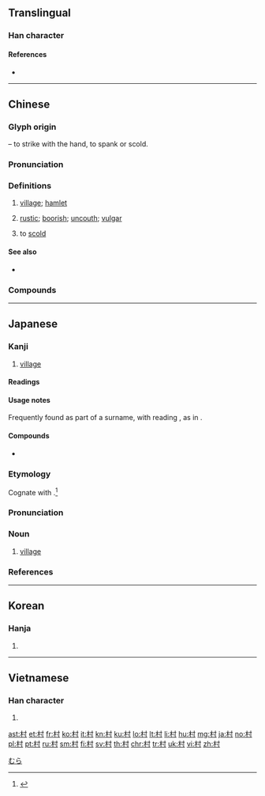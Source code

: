 {{character info/new}}
{{also|材|邨}}
==Translingual==
{{stroke order|strokes=7}}

===Han character===
{{Han char|rn=75|rad=木|as=03|sn=7|four=44900|canj=DDI|ids=⿰木寸}}

====References====
* {{Han ref|kx=0511.170|dkj=14464|dj=0896.050|hdz=21158.020|uh=6751}}

----

==Chinese==
{{zh-forms|alt=邨}}

===Glyph origin===
{{Han etym}}
{{Han compound|寸|木|t2=hand|ls=psc|c1=p|c2=s}} – to strike with the hand, to spank or scold.

===Pronunciation===
{{zh-pron
|m=cūn,er=y
|c=cyun1
|h=pfs=chhûn
|md=chŏng
|mn=chhoan/tw:chhun
|w=1tshen
|mc=y
|oc=y
|cat=n,a,v
}}

===Definitions===
{{zh-hanzi}}

# [[village]]; [[hamlet]]
#: {{zh-x|農村|rural area, village, countryside}}
#: {{zh-x|鄉村|rural area, village, countryside}}
# {{lb|zh|attributive}} [[rustic]]; [[boorish]]; [[uncouth]]; [[vulgar]]
# {{lb|zh|archaic}} to [[scold]]

====See also====
* {{zh-l|城}}

===Compounds===
{{zh-der|度假村|丁村遺址|山村|乾村沙|三家村|尋村轉疃|千村萬落|地球村|專業村|中興新村|村校|村夫|村學|村聲潑嗓|村子|村長|村沙|模範村|村村勢勢|杏花村|村閒|村塾|村夫子|村牛|村夫野老|村歌|村紂|村老子|村強|村夫俗子|村疃|村虔|撒村|文化村|村塢|眷村|村野|村俗|村人|當村|發村|村錢|村墟|村務酒|村鎮|村生泊長|村郎|村沙樣勢|村氣|村居野店|村里|村天樂|漁村|村路歧|村莊|村民|村務|村書|村廝|村話|村落|村筋俗骨|村潑|村學究|村婦|村姑|賽村社|農村|荒村|鄉村音樂|雨村曲話|鄰村|鄉村社區|鄉村|集村|自然村|翠亨村}}

----

==Japanese==

===Kanji===
{{ja-kanji|grade=1|rs=木03}}

# [[village]]

====Readings====
{{ja-readings
|goon=[[そん]] (son)
|kanon=[[そん]] (son)
|kun=[[むら]] (mura)}}

====Usage notes====
Frequently found as part of a surname, with reading {{ja-r|むら}}, as in {{ja-r|村上|^むらかみ}}.

====Compounds====
* {{ja-r|村落|そんらく|[[village]], [[hamlet]]}}

{{wikipedia|lang=ja}}
{{ja-kanjitab|むら|yomi=k}}

===Etymology===
Cognate with {{m|ja|群|tr=mura||gathering}}.<ref name="DJR">{{R:Daijirin}}</ref>

===Pronunciation===
{{ja-pron|yomi=k|むら|acc=2|acc_ref=DJR,NHK}}

===Noun===
{{ja-noun|むら}}

# [[village]]

===References===
<references/>

[[Category:Japanese basic words|むら]]

----

==Korean==

===Hanja===
{{ko-hanja|hangeul=촌|eumhun=마을|mr=ch'on|y=chon|ehrv=maeul|ehmr=maŭl|ehy=maul}}

# {{hanja form of|촌|[[village]]}}

----

==Vietnamese==

===Han character===
{{vi-hantu|[[thôn]], [[thon]], [[thun]], [[chon]], [[chôn]], [[thuôn]], [[thuốn]], [[xóm]]|rs=木03}}

# {{defn|lang=vi|sort=木03}}

[[ast:村]]
[[et:村]]
[[fr:村]]
[[ko:村]]
[[it:村]]
[[kn:村]]
[[ku:村]]
[[lo:村]]
[[lt:村]]
[[li:村]]
[[hu:村]]
[[mg:村]]
[[ja:村]]
[[no:村]]
[[pl:村]]
[[pt:村]]
[[ru:村]]
[[sm:村]]
[[fi:村]]
[[sv:村]]
[[th:村]]
[[chr:村]]
[[tr:村]]
[[uk:村]]
[[vi:村]]
[[zh:村]]